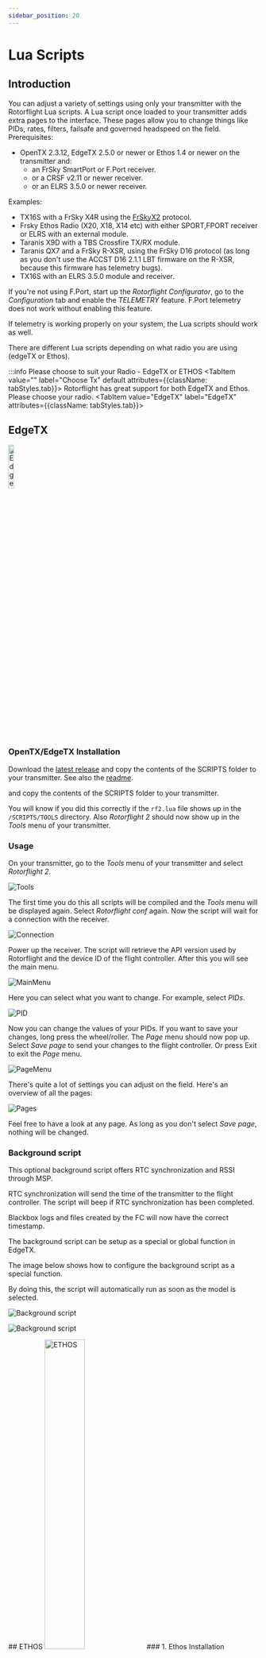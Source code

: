 ```yaml
---
sidebar_position: 20
---
```



# Lua Scripts
## Introduction

You can adjust a variety of settings using only your transmitter with the Rotorflight Lua scripts. A Lua script once loaded to your transmitter adds extra pages to the interface. These pages allow you to change things like PIDs, rates, filters, failsafe and governed headspeed on the field. Prerequisites:

* OpenTX 2.3.12, EdgeTX 2.5.0 or newer or Ethos 1.4 or newer on the transmitter and:
  * an FrSky SmartPort or F.Port receiver.
  * or a CRSF v2.11 or newer receiver.
  * or an ELRS 3.5.0 or newer receiver.

Examples:

* TX16S with a FrSky X4R using the [FrSkyX2](https://github.com/pascallanger/DIY-Multiprotocol-TX-Module/blob/master/Protocols_Details.md#frskyx2---64) protocol.
* Frsky Ethos Radio (X20, X18, X14 etc) with either SPORT,FPORT receiver or ELRS with an external module.
* Taranis X9D with a TBS Crossfire TX/RX module.
* Taranis QX7 and a FrSky R-XSR, using the FrSky D16 protocol (as long as you don't use the ACCST D16 2.1.1 LBT firmware on the R-XSR, because this firmware has telemetry bugs).
* TX16S with an ELRS 3.5.0 module and receiver.

If you're not using F.Port, start up the _Rotorflight Configurator_, go to the _Configuration_ tab and enable the _TELEMETRY_ feature. F.Port telemetry does not work without enabling this feature.

If telemetry is working properly on your system, the Lua scripts should work as well.

There are different Lua scripts depending on what radio you are using (edgeTX or Ethos). 

:::info Please choose to suit your Radio - EdgeTX or ETHOS
<Tabs groupId="operating-systems">
  <TabItem value="" label="Choose Tx" default attributes={{className: tabStyles.tab}}>
  Rotorflight has great support for both EdgeTX and Ethos.  Please choose your radio.
  </TabItem>
  <TabItem value="EdgeTX" label="EdgeTX" attributes={{className: tabStyles.tab}}>

## EdgeTX
<img src={EdgeTX} alt="EdgeTX" width="15%"/> 

### OpenTX/EdgeTX Installation

Download the [latest release](https://github.com/rotorflight/rotorflight-lua-scripts/releases) and copy the contents of the SCRIPTS folder to your transmitter. See also the [readme](https://github.com/rotorflight/rotorflight-lua-scripts#installing).

and copy the contents of the SCRIPTS folder to your transmitter.

You will know if you did this correctly if the `rf2.lua` file shows up in the `/SCRIPTS/TOOLS` directory. Also *Rotorflight 2* should now show up in the *Tools* menu of your transmitter.

### Usage

On your transmitter, go to the _Tools_ menu of your transmitter and select _Rotorflight 2_.

![Tools](./img/lua-tools.png)

The first time you do this all scripts will be compiled and the _Tools_ menu will be displayed again. Select _Rotorflight conf_ again. Now the script will wait for a connection with the receiver.

![Connection](./img/lua-connection.png)

Power up the receiver. The script will retrieve the API version used by Rotorflight and the device ID of the flight controller. After this you will see the main menu.

![MainMenu](./img/lua-main.png)

Here you can select what you want to change. For example, select _PIDs_.

![PID](./img/lua-profile-pid.png)

Now you can change the values of your PIDs. If you want to save your changes, long press the wheel/roller. The _Page_ menu should now pop up. Select _Save page_ to send your changes to the flight controller. Or press Exit to exit the _Page_ menu.

![PageMenu](./img/lua-save.png)

There's quite a lot of settings you can adjust on the field. Here's an overview of all the pages:

![Pages](./img/lua-pages.png)

Feel free to have a look at any page. As long as you don't select _Save page_, nothing will be changed.

### Background script

This optional background script offers RTC synchronization and RSSI through MSP.

RTC synchronization will send the time of the transmitter to the flight controller. The script will beep if RTC synchronization has been completed.

Blackbox logs and files created by the FC will now have the correct timestamp.

The background script can be setup as a special or global function in EdgeTX. 

The image below shows how to configure the background script as a special function.

By doing this, the script will automatically run as soon as the model is selected.

![Background script](./img/lua-bg-script-setup-1.png)

![Background script](./img/lua-bg-script-setup-2.png)

</TabItem>
  <TabItem value="ETHOS" label="ETHOS" attributes={{className: tabStyles.tab}}>
  ## ETHOS
  <img src={ETHOS} alt="ETHOS" width="40%" c/>
### 1. Ethos Installation

Download the [Latest Ethos Lua Suite release](https://github.com/rotorflight/rotorflight-lua-ethos-suite/releases) and save the zip file to your PC\laptop

Open Frsky Ethos Suite and connect the USB-C cable, once connected, select Lua Development tools,

![Ethos](./img/ethos-lua-1.jpg)

Select, Install Lua Scripts and choose the zip file from the download above, select rfsuite and Install Lua Scripts. Close Ethos Suite

![Ethos](./img/ethos-lua-2.jpg)

### Usage

Disconnect the transmitter and power off\on. Enter the model page. 

![Ethos](./img/Model_1.jpg)

Scroll to the end and you should see this LUA Icon

![Ethos](./img/Model_lua.jpg)

Please ensure this is set to ON. Return to the Main Menu

Press SYS key and scroll to the end page, the following should be shown.

![Ethos](./img/sys-rf.jpg)

IMPORTANT: Changes will only be written to the eeprom when the aircraft is moved from Armed to Dis-armed, if you disconnect power when in an Armed state the changes will not be saved to eeprom.
If installing for ELRS please see the separate section before returning to this section.

Ensure the aircraft receiver and FBL are powered, Select the ICON above and you should see the following:

![Ethos](./img/ethos-lua-3.jpg)

In the example below of the PID's screen:

PID's #1 - Will change depending on which profile you have your transmitter profile\bank switch set i.e. PID's #2, PID's #3 etc

MENU - Will take you to the top level menu (Please ensure you have clicked SAVE before exiting)

RELOAD - Will update the current page and read from the FC

SAVE - Will write your changes to eeprom

![Ethos PID](./img/pids-1.jpg)

There is also a help screen (?) with useful information on tuning methods

![Ethos](./img/pid-help.jpg)

  </TabItem>
</Tabs>
:::
